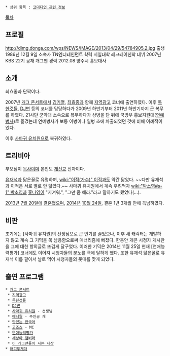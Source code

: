  * 상위 항목 : [[코미디언 관련 정보]]

[[목차]]
== 프로필 ==
http://dimg.donga.com/wps/NEWS/IMAGE/2013/04/29/54784905.2.jpg
출생 1986년 12월 9일
소속사 TN엔터테인먼트
학력 서일대학 레크레이션학
데뷔 2007년 KBS 22기 공채 개그맨
경력 2012.08 양주시 홍보대사

== 소개 ==
최효종과 단짝이다.

2007년 [[개그 콘서트]]에서 [[김기열]], [[최효종]]과 함께 [[지역광고]] 코너에 출연하였다. 이후 [[독한것들]], [[DJ변]] 등의 코너를 담당하다가 2009년 하반기부터 2011년 하반기까지 군 복무를 하였다. 21사단 군악대 소속으로 복무하다가 상병을 단 뒤에 국방부 홍보지원대([[연예병사]])로 옮겼는데 연예병사가 보통 이병이나 일병 초에 차출되었던 것에 비해 이례적이었다.

이후 [[사마귀 유치원]]으로 복귀하였다.

== 트리비아 ==
부모님이 [[목사]]이며 본인도 [[개신교]] 신자이다.

[[유재석]]과 닮은꼴로 유명하며, [[wiki:"이적(가수)" 이적]]과도 약간 닮았다. ~~다만 유재석과 이적은 서로 별로 안 닮았다.~~ 사마귀 유치원에서 계속 우려먹자 [[wiki:"박소영#s-1" 박소영]]과 [[홍나영]]이 "지겨워.", "그만 좀 해라."라고 말하기도 했었다(...).

[[2013년]] [[7월 20일]]에 [[결혼]]했으며, [[2014년]] [[10월 24일]], 결혼 1년 3개월 만에 득남하였다.

== 비판 ==
초기에는 [사마귀 유치원]의 선생님으로 큰 인기를 끌었으나, 이후 새 캐릭터는 개발하지 않고 계속 그 기믹을 쭉 남용함으로써 매너리즘에 빠졌다. 한동안 개콘 시청자 게시판을 그에 대한 항의글로 뜨겁게 달구었다. 이러한 기믹은 2014년 11월 25일 현재 [연애능력평가] 코너에도 이어져 시청자들의 분노를 극에 달하게 했다. 또한 유재석 닮은꼴로 유재석 이름 팔아서 날로 먹어 시청자들의 뭇매를 맞게 되었다.

== 출연 프로그램 ==
 * [[개그 콘서트]]
  * [[지역광고]]
  * [[독한것들]]
  * [[DJ변]]
  * [[사마귀 유치원]] - 선생님
  * [[애니뭘]] - 주인공 개
  * [[맛있는 한국어]]
  * [[고조쇼]] - MC
  * [[연애능력평가]]
  * [[세상아 덤벼라]]
  * [[이 개그맨들이 사는 세상]]
 * [[해피투게더]]


